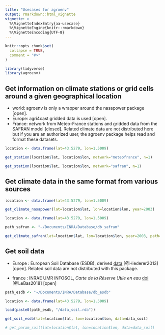 ```yaml
---
title: "Usecases for agroenv"
output: rmarkdown::html_vignette
vignette: >
  %\VignetteIndexEntry{aa-usecase}
  %\VignetteEngine{knitr::rmarkdown}
  %\VignetteEncoding{UTF-8}
---
```


```r
knitr::opts_chunk$set(
  collapse = TRUE,
  comment = "#>"
)

library(tidyverse)
library(agroenv)

```

## Get information on climate stations or grid cells around a given geographical location

* world: agroenv is only a wrapper around the nasapower package [open].
* Europe: agri4cast gridded data is used [open].
* France: network from Meteo-France stations and gridded data from the SAFRAN model [closed]. Related climate data are not distributed here but if you are an authorized user, the agroenv package helps read and format these datasets.

```r
location <- data.frame(lat=43.5279, lon=1.5009)

get_station(location$lat, location$lon, network="meteofrance", n=1)

get_station(location$lat, location$lon, network="safran", n=1)
```

## Get climate data in the same format from various sources

```r
location <- data.frame(lat=43.5279, lon=1.5009)

get_climate_nasapower(lat=location$lat, lon=location$lon, year=2003)

```

```r
location <- data.frame(lat=43.5279, lon=1.5009)

path_safran <- "~/Documents/INRA/Database/db_safran"

get_climate_safran(lat=location$lat, lon=location$lon, year=2003, path=path_safran)

```

## Get soil data

* Europe : European Soil Database (ESDB), derived [data](http://esdac.jrc.ec.europa.eu/content/esdb-derived-data) [@Hiederer2013] [open]. Related soil data are not distributed with this package.

* france : INRAE UMR INFOSOL, *Carte de la Réserve Utile en eau* [doi](http://dx.doi.org/10.15454/JPB9RB) [@LeBas2018] [open]

```r
path_esdb <- "~/Documents/INRA/Database/db_esdb"

location <- data.frame(lat=43.5279, lon=1.5009)

load(paste0(path_esdb, "/data_soil.rda"))

get_soil_esdb(lat=location$lat, lon=location$lon, data=data_soil)

# get_param_soil(lat=location$lat, lon=location$lon, data=data_soil)

```


